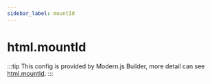 ```yaml
---
sidebar_label: mountId
---
```


# html.mountId

:::tip
This config is provided by Modern.js Builder, more detail can see [html.mountId](https://modernjs.dev/builder/en/api/config-html.html#htmlmountid).
:::


<Main />
